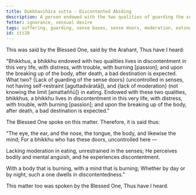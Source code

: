 ```yaml
---
title: Dukkhavihāra sutta - Discontented Abiding
description: A person endowed with the two qualities of guarding the sense doors and moderation in eating lives with discontentedness in this very life and after death, a bad destination is expected.
fetter: ignorance, sensual desire
tags: suffering, guarding, sense bases, sense doors, moderation, eating, iti
id: iti28
---
```


This was said by the Blessed One, said by the Arahant, Thus have I heard:

"Bhikkhus, a bhikkhu endowed with two qualities lives in discontentment in this very life, with distress, with trouble, with burning [passion]; and upon the breaking up of the body, after death, a bad destination is expected. What two? \{Lack of guarding of the sense doors} (uncontrolled in senses, not having self-restraint [aguttadvāratā]), and \{lack of moderation} (not knowing the limit [amattaññū]) in eating. Endowed with these two qualities, bhikkhus, a bhikkhu lives in discontentment in this very life, with distress, with trouble, with burning [passion]; and upon the breaking up of the body, after death, a bad destination is expected."

The Blessed One spoke on this matter. Therefore, it is said thus:

"The eye, the ear, and the nose,
the tongue, the body, and likewise the mind;
For a bhikkhu who has these doors,
uncontrolled here —

Lacking moderation in eating,
unrestrained in the senses;
He perceives bodily and mental anguish,
and he experiences discontentment.

With a body that is burning,
with a mind that is burning;
Whether by day or by night,
such a one dwells in discontentedness."

This matter too was spoken by the Blessed One, Thus have I heard.